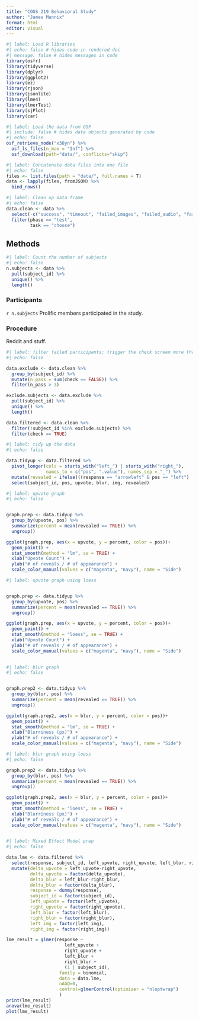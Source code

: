 ```yaml
---
title: "COGS 219 Behavioral Study"
author: "James Mannix"
format: html
editor: visual
---
```


```r
#| label: Load R libraries
#| echo: false # hides code in rendered doc
#| message: false # hides messages in code
library(osfr)
library(tidyverse)
library(dplyr)
library(ggplot2)
library(ez)
library(rjson)
library(jsonlite)
library(lme4)
library(lmerTest)
library(sjPlot)
library(car)
```

```r
#| label: Load the data from OSF
#| include: false # hides data objects generated by code
#| echo: false
osf_retrieve_node("x38yn") %>%
  osf_ls_files(n_max = "Inf") %>%
  osf_download(path="data/", conflicts="skip")
```

```r
#| label: Concatenate data files into one file
#| echo: false
files <- list.files(path = "data/", full.names = T)
data <- lapply(files, fromJSON) %>% 
  bind_rows()
```

```r
#| label: Clean up data frame
#| echo: false
data.clean <- data %>% 
  select(-c("success", "timeout", "failed_images", "failed_audio", "failed_video", "trial_type", "trial_index", "time_elapsed", "internal_node_id", "study_id", "session_id", "stimulus")) %>% 
  filter(phase == "test", 
         task == "choose")
```

## Methods

```r
#| label: Count the number of subjects
#| echo: false
n.subjects <- data %>%
  pull(subject_id) %>%
  unique() %>%
  length()
```

### Participants

`r n.subjects` Prolific members participated in the study.

### Procedure

Reddit and stuff.

```r
#| label: filter failed participants; trigger the check screen more than 3 times
#| echo: false

data.exclude <- data.clean %>%
  group_by(subject_id) %>%
  mutate(n_pass = sum(check == FALSE)) %>%
  filter(n_pass > 3)

exclude.subjects <- data.exclude %>%
  pull(subject_id) %>%
  unique() %>%
  length()

data.filtered <- data.clean %>%
  filter(!subject_id %in% exclude.subjects) %>%
  filter(check == TRUE)
```

```r
#| label: tidy up the data
#| echo: false

data.tidyup <- data.filtered %>% 
  pivot_longer(cols = starts_with("left_") | starts_with("right_"), 
               names_to = c("pos", ".value"), names_sep = "_") %>%
  mutate(revealed = ifelse(((response == "arrowleft" & pos == "left") | (response == "arrowright" & pos == "right")), TRUE, FALSE)) %>%
  select(subject_id, pos, upvote, blur, img, revealed) 
```

```r
#| label: upvote graph
#| echo: false


graph.prep <- data.tidyup %>%
  group_by(upvote, pos) %>%
  summarize(percent = mean(revealed == TRUE)) %>%
  ungroup()

ggplot(graph.prep, aes(x = upvote, y = percent, color = pos))+
  geom_point() +
  stat_smooth(method = "lm", se = TRUE) +
  xlab("Upvote Count") +
  ylab("# of reveals / # of appearance") +
  scale_color_manual(values = c("magenta", "navy"), name = "Side")

```
```r
#| label: upvote graph using loess


graph.prep <- data.tidyup %>%
  group_by(upvote, pos) %>%
  summarize(percent = mean(revealed == TRUE)) %>%
  ungroup()

ggplot(graph.prep, aes(x = upvote, y = percent, color = pos))+
  geom_point() +
  stat_smooth(method = "loess", se = TRUE) +
  xlab("Upvote Count") +
  ylab("# of reveals / # of appearance") +
  scale_color_manual(values = c("magenta", "navy"), name = "Side")
 
```

```r
#| label: blur graph
#| echo: false


graph.prep2 <- data.tidyup %>%
  group_by(blur, pos) %>%
  summarize(percent = mean(revealed == TRUE)) %>%
  ungroup()

ggplot(graph.prep2, aes(x = blur, y = percent, color = pos))+
  geom_point() +
  stat_smooth(method = "lm", se = TRUE) +
  xlab("Blurriness (px)") +
  ylab("# of reveals / # of appearance") +
  scale_color_manual(values = c("magenta", "navy"), name = "Side")

```

```r
#| label: blur graph using loess
#| echo: false

graph.prep2 <- data.tidyup %>%
  group_by(blur, pos) %>%
  summarize(percent = mean(revealed == TRUE)) %>%
  ungroup()

ggplot(graph.prep2, aes(x = blur, y = percent, color = pos))+
  geom_point() +
  stat_smooth(method = "loess", se = TRUE) +
  xlab("Blurriness (px)") +
  ylab("# of reveals / # of appearance") +
  scale_color_manual(values = c("magenta", "navy"), name = "Side")
  
 ```

```r
#| label: Mixed Effect Model prep
#| echo: false

data.lme <- data.filtered %>%
  select(response, subject_id, left_upvote, right_upvote, left_blur, right_blur, left_img, right_img) %>%
  mutate(delta_upvote = left_upvote-right_upvote,
         delta_upvote = factor(delta_upvote),
         delta_blur = left_blur-right_blur,
         delta_blur = factor(delta_blur),
         response = dummy(response),
         subject_id = factor(subject_id),
         left_upvote = factor(left_upvote),
         right_upvote = factor(right_upvote),
         left_blur = factor(left_blur),
         right_blur = factor(right_blur),
         left_img = factor(left_img),
         right_img = factor(right_img))

lme_result = glmer(response ~
                      left_upvote +
                      right_upvote +
                      left_blur +
                      right_blur +
                      (1 | subject_id),
                    family = binomial,
                    data = data.lme,
                    nAGQ=0,
                    control=glmerControl(optimizer = "nloptwrap")
                    )
print(lme_result)
anova(lme_result)
plot(lme_result)
```
